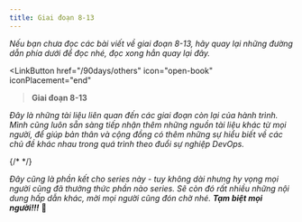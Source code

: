 ```yaml
---
title: Giai đoạn 8-13
---
```



_Nếu bạn chưa đọc các bài viết về giai đoạn 8-13, hãy quay lại những đường dẫn phía dưới để đọc nhé, 
đọc xong hẳn quay lại đây._

<LinkButton 
    href="/90days/others"
    icon="open-book"
    iconPlacement="end"
><b>Giai đoạn 8-13</b></LinkButton>

_Đây là những tài liệu liên quan đến các giai đoạn còn lại của hành trình. Mình cũng luôn sẵn sàng tiếp nhận thêm những 
nguồn tài liệu khác từ mọi người, để giúp bản thân và cộng đồng có thêm những sự hiểu biết về các chủ đề khác nhau
trong quá trình theo đuổi sự nghiệp DevOps._

<Tabs>
    <TabItem label="S8">
        <Kubernetes/>
    </TabItem>
    <TabItem label="S9">
        <IaC/>
    </TabItem>
    <TabItem label="S10">
        <Config/>
    </TabItem>
    <TabItem label="S11">
        <CiCd/>
    </TabItem>
    <TabItem label="S12">
        <Monitoring/>
    </TabItem>
    <TabItem label="S13">
        {/* <Day25/> */}
  </TabItem>
</Tabs> 

_Đây cũng là phần kết cho series này - tuy không dài nhưng hy vọng mọi người cũng đã thưởng thức phần
nào series. Sẽ còn đó rất nhiều những nội dung hấp dẫn khác, mời mọi người cũng đón chờ nhé. **Tạm biệt
mọi người!!!**_ 🚀